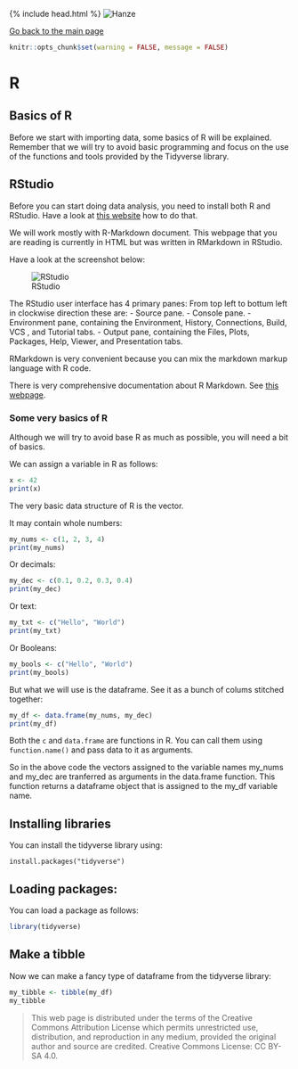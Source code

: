 {% include head.html %}
![Hanze](../hanze/hanze.png)

[Go back to the main page](../index.md)

```r
knitr::opts_chunk$set(warning = FALSE, message = FALSE) 
```

# R

## Basics of R

Before we start with importing data, some basics of R will be explained. Remember that we will try to avoid basic programming and focus on the use of the functions and tools provided by the Tidyverse library.


## RStudio

Before you can start doing data analysis, you need to install both R and RStudio.
Have a look at [this website](https://rstudio-education.github.io/hopr/starting.html) how to do that.


We will work mostly with R-Markdown document.
This webpage that you are reading is currently in HTML but was written in RMarkdown in RStudio.

Have a look at the screenshot below:

![RStudio](./pics_01_basics/fig01.png)

The RStudio user interface has 4 primary panes:
From top left to bottum left in clockwise direction these are: 
- Source pane.
- Console pane.
- Environment pane, containing the Environment, History, Connections, Build, VCS , and Tutorial tabs.
- Output pane, containing the Files, Plots, Packages, Help, Viewer, and Presentation tabs.

RMarkdown is very convenient because you can mix the markdown markup language with R code.

There is very comprehensive documentation about R Markdown. See [this webpage](https://rmarkdown.rstudio.com/).


### Some very basics of R

Although we will try to avoid base R as much as possible, you will need a bit of basics.

We can assign a variable in R as follows:

```r

x <- 42
print(x)
```

The very basic data structure of R is the vector.

It may contain whole numbers:

```r

my_nums <- c(1, 2, 3, 4)
print(my_nums)
```

Or decimals:

```r

my_dec <- c(0.1, 0.2, 0.3, 0.4)
print(my_dec)
```

Or text:

```r

my_txt <- c("Hello", "World")
print(my_txt)
```

Or Booleans:

```r

my_bools <- c("Hello", "World")
print(my_bools)
```

But what we will use is the dataframe. See it as a bunch of colums stitched together:

```r

my_df <- data.frame(my_nums, my_dec)
print(my_df)
```

Both the `c` and `data.frame` are functions in R.
You can call them using `function.name()` and pass data to it as arguments.

So in the above code the vectors assigned to the variable names my_nums and my_dec are tranferred as arguments in the data.frame function. This function returns a dataframe object that is assigned to the my_df variable name.


## Installing libraries

You can install the tidyverse library using:

```
install.packages("tidyverse")
```

## Loading packages:

You can load a package as follows:

```r
library(tidyverse)
```


## Make a tibble

Now we can make a fancy type of dataframe from the tidyverse library:


```r
my_tibble <- tibble(my_df)
my_tibble
```

>This web page is distributed under the terms of the Creative Commons Attribution License which permits unrestricted use, distribution, and reproduction in any medium, provided the original author and source are credited.
>Creative Commons License: CC BY-SA 4.0.

